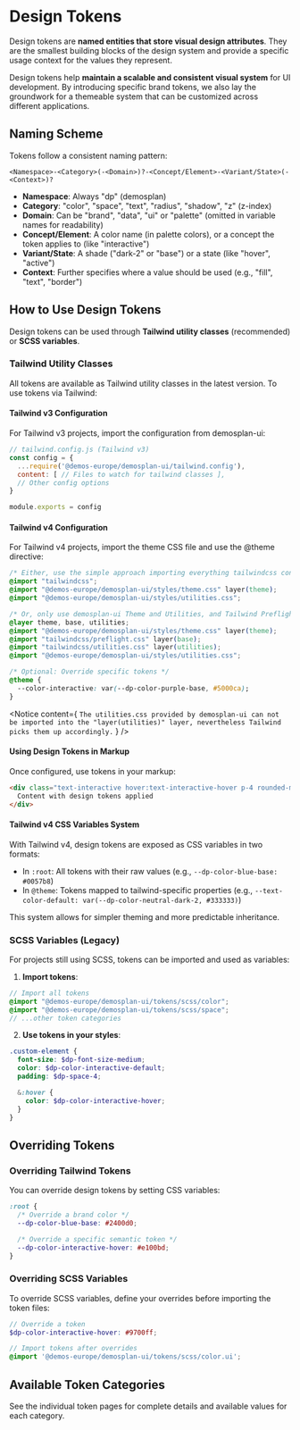 
<Meta title="Design Tokens/Overview"/>

# Design Tokens

Design tokens are **named entities that store visual design attributes**. They are the smallest building blocks of the
design system and provide a specific usage context for the values they represent.

Design tokens help **maintain a scalable and consistent visual system** for UI development. By introducing specific
brand tokens, we also lay the groundwork for a themeable system that can be customized across different applications.

## Naming Scheme

Tokens follow a consistent naming pattern:

```
<Namespace>-<Category>(-<Domain>)?-<Concept/Element>-<Variant/State>(-<Context>)?
```

- **Namespace**: Always "dp" (demosplan)
- **Category**: "color", "space", "text", "radius", "shadow", "z" (z-index)
- **Domain**: Can be "brand", "data", "ui" or "palette" (omitted in variable names for readability)
- **Concept/Element**: A color name (in palette colors), or a concept the token applies to (like "interactive")
- **Variant/State**: A shade ("dark-2" or "base") or a state (like "hover", "active")
- **Context**: Further specifies where a value should be used (e.g., "fill", "text", "border")

## How to Use Design Tokens

Design tokens can be used through **Tailwind utility classes** (recommended) or **SCSS variables**.

### Tailwind Utility Classes

All tokens are available as Tailwind utility classes in the latest version. To use tokens via Tailwind:

#### Tailwind v3 Configuration

For Tailwind v3 projects, import the configuration from demosplan-ui:

```js
// tailwind.config.js (Tailwind v3)
const config = {
  ...require('@demos-europe/demosplan-ui/tailwind.config'),
  content: [ // Files to watch for tailwind classes ],
  // Other config options
}

module.exports = config
```

#### Tailwind v4 Configuration

For Tailwind v4 projects, import the theme CSS file and use the @theme directive:

```css
/* Either, use the simple approach importing everything tailwindcss contains */
@import "tailwindcss";
@import "@demos-europe/demosplan-ui/styles/theme.css" layer(theme);
@import "@demos-europe/demosplan-ui/styles/utilities.css";

/* Or, only use demosplan-ui Theme and Utilities, and Tailwind Preflight and Utilities */
@layer theme, base, utilities;
@import "@demos-europe/demosplan-ui/styles/theme.css" layer(theme);
@import "tailwindcss/preflight.css" layer(base);
@import "tailwindcss/utilities.css" layer(utilities);
@import "@demos-europe/demosplan-ui/styles/utilities.css";

/* Optional: Override specific tokens */
@theme {
  --color-interactive: var(--dp-color-purple-base, #5000ca);
}
```

<Notice content={
  `The utilities.css provided by demosplan-ui can not be imported into the "layer(utilities)" layer, nevertheless Tailwind picks them up accordingly.`
} />

#### Using Design Tokens in Markup

Once configured, use tokens in your markup:

```html
<div class="text-interactive hover:text-interactive-hover p-4 rounded-md shadow bg-surface">
  Content with design tokens applied
</div>
```

#### Tailwind v4 CSS Variables System

With Tailwind v4, design tokens are exposed as CSS variables in two formats:

- In `:root`: All tokens with their raw values (e.g., `--dp-color-blue-base: #0057b8`)
- In `@theme`: Tokens mapped to tailwind-specific properties (e.g., `--text-color-default: var(--dp-color-neutral-dark-2, #333333)`)

This system allows for simpler theming and more predictable inheritance.

### SCSS Variables (Legacy)

For projects still using SCSS, tokens can be imported and used as variables:

1. **Import tokens**:

```scss
// Import all tokens
@import "@demos-europe/demosplan-ui/tokens/scss/color";
@import "@demos-europe/demosplan-ui/tokens/scss/space";
// ...other token categories
```

2. **Use tokens in your styles**:

```scss
.custom-element {
  font-size: $dp-font-size-medium;
  color: $dp-color-interactive-default;
  padding: $dp-space-4;

  &:hover {
    color: $dp-color-interactive-hover;
  }
}
```

## Overriding Tokens

### Overriding Tailwind Tokens

You can override design tokens by setting CSS variables:

```css
:root {
  /* Override a brand color */
  --dp-color-blue-base: #2400d0;

  /* Override a specific semantic token */
  --dp-color-interactive-hover: #e100bd;
}
```

### Overriding SCSS Variables

To override SCSS variables, define your overrides before importing the token files:

```scss
// Override a token
$dp-color-interactive-hover: #9700ff;

// Import tokens after overrides
@import '@demos-europe/demosplan-ui/tokens/scss/color.ui';
```

## Available Token Categories

<Table
  headers={['Token Category', 'Description', 'Tailwind Example', 'SCSS Example']}
  rows={[
    ["Color", "Brand, UI, and data visualization colors", "text-interactive hover:text-interactive-hover", "$dp-color-interactive-default"],
    ["Space", "Spacing scale for margins, padding, etc.", "p-4 m-2 gap-1.5", "$dp-space-4"],
    ["Font Size", "Typography scale and semantic sizes", "text-xs text-h1", "$dp-font-size-medium"],
    ["Border Radius", "Rounded corners for UI elements", "rounded-md rounded-full", "$dp-rounded-md"],
    ["Box Shadow", "Elevation effects for components", "shadow-sm shadow-lg", "$dp-box-shadow"],
    ["Z-Index", "Stacking context values", "z-dropdown z-modal", "$dp-z-index-dropdown"],
    ["Breakpoints", "Responsive design breakpoints", "sm:flex lg:grid", "$dp-breakpoints-lg"]
  ]}
/>

See the individual token pages for complete details and available values for each category.
